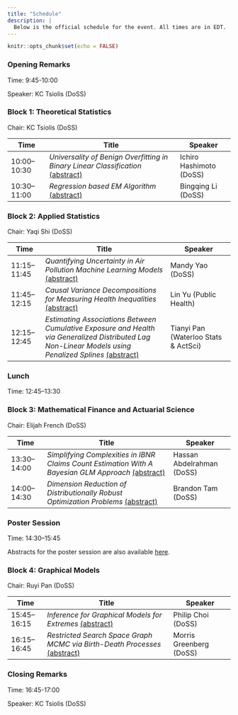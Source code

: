 ```yaml
---
title: "Schedule"
description: |
  Below is the official schedule for the event. All times are in EDT.
---
```


```r
knitr::opts_chunk$set(echo = FALSE)
```

### Opening Remarks

Time: 9:45-10:00

Speaker: KC Tsiolis (DoSS)



### Block 1: Theoretical Statistics</span>  

Chair: KC Tsiolis (DoSS)

| Time          | Title                                                                 | Speaker                      |
|---------------------|-----------------------------------------------------------------------|------------------------------|
| 10:00–10:30   | *Universality of Benign Overfitting in Binary Linear Classification* [(abstract)](abstracts.html#ichiro-hashimoto) | Ichiro Hashimoto (DoSS)      |
| 10:30–11:00   | *Regression based EM Algorithm* [(abstract)](abstracts.html#bingqing-li) | Bingqing Li (DoSS)           |





### Block 2: Applied Statistics</span>  

Chair: Yaqi Shi (DoSS)

| Time          | Title                                                                 | Speaker                             |
|--------------------|-----------------------------------------------------------------------|-------------------------------------|
| 11:15–11:45   | *Quantifying Uncertainty in Air Pollution Machine Learning Models* [(abstract)](abstracts.html#mandy-yao) | Mandy Yao (DoSS)                    |
| 11:45–12:15   | *Causal Variance Decompositions for Measuring Health Inequalities* [(abstract)](abstracts.html#lin-yu) | Lin Yu (Public Health)              |
| 12:15–12:45   | *Estimating Associations Between Cumulative Exposure and Health via Generalized Distributed Lag Non-Linear Models using Penalized Splines* [(abstract)](abstracts.html#tianyi-pan) | Tianyi Pan (Waterloo Stats & ActSci) |


### Lunch

Time: 12:45–13:30



### Block 3: Mathematical Finance and Actuarial Science</span>  

Chair: Elijah French (DoSS)

| Time          | Title                                                                 | Speaker                          |
|--------------------|-----------------------------------------------------------------------|----------------------------------|
| 13:30–14:00   | *Simplifying Complexities in IBNR Claims Count Estimation With A Bayesian GLM Approach* [(abstract)](abstracts.html#hassan-abdelrahman) | Hassan Abdelrahman (DoSS)       |
| 14:00–14:30   | *Dimension Reduction of Distributionally Robust Optimization Problems* [(abstract)](abstracts.html#brandon-tam) | Brandon Tam (DoSS)              |


### Poster Session

Time: 14:30–15:45

Abstracts for the poster session are also available [here](abstracts.html#Poster-Presentation).




### Block 4: Graphical Models</span>  

Chair: Ruyi Pan (DoSS)

| Time          | Title                                                                 | Speaker                          |
|--------------------|-----------------------------------------------------------------------|----------------------------------|
| 15:45–16:15   | *Inference for Graphical Models for Extremes* [(abstract)](abstracts.html#philip-choi) | Philip Choi (DoSS)              |
| 16:15–16:45   | *Restricted Search Space Graph MCMC via Birth-Death Processes* [(abstract)](abstracts.html#morris-greenberg) | Morris Greenberg (DoSS)         |


### Closing Remarks

Time: 16:45-17:00

Speaker: KC Tsiolis (DoSS)













